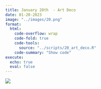 ```yaml
---
title: January 20th  - Art Deco
date: 01-20-2023
image: "../images/20.png"
format:
  html:
    code-overflow: wrap
    code-fold: true
    code-tools:
      source: "../scripts/20_art_deco.R"
    code-summary: "Show code"
execute:
  echo: true
  eval: false
---
```


![](/images/20.png){fig-alt="A silhouette of an art deco-styled skyscraper with gold accents. With a gold patterned design and dark red gradient in the background." fig-align="center"}


```r

```
